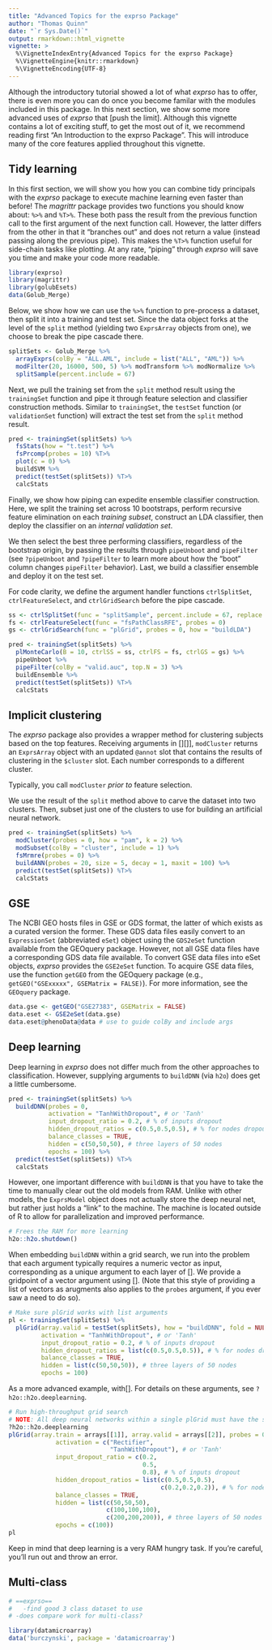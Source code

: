 ```yaml
---
title: "Advanced Topics for the exprso Package"
author: "Thomas Quinn"
date: "`r Sys.Date()`"
output: rmarkdown::html_vignette
vignette: >
  %\VignetteIndexEntry{Advanced Topics for the exprso Package}
  %\VignetteEngine{knitr::rmarkdown}
  %\VignetteEncoding{UTF-8}
---
```


Although the introductory tutorial showed a lot of what *exprso* has to offer, there is even more you can do once you become familar with the modules included in this package. In this next section, we show some more advanced uses of *exprso* that [push the limit]. Although this vignette contains a lot of exciting stuff, to get the most out of it, we recommend reading first "An Introduction to the exprso Package". This will introduce many of the core features applied throughout this vignette.

## Tidy learning

In this first section, we will show you how you can combine tidy principals with the *exprso* package to execute machine learning even faster than before! The *magrittr* package provides two functions you should know about: `%>%` and `%T>%`. These both pass the result from the previous function call to the first argument of the next function call. However, the latter differs from the other in that it "branches out" and does not return a value (instead passing along the previous pipe). This makes the `%T>%` function useful for side-chain tasks like plotting. At any rate, "piping" through *exprso* will save you time and make your code more readable.

```r
library(exprso)
library(magrittr)
library(golubEsets)
data(Golub_Merge)
```

Below, we show how we can use the `%>%` function to pre-process a dataset, then split it into a training and test set. Since the data object forks at the level of the `split` method (yielding two `ExprsArray` objects from one), we choose to break the pipe cascade there.

```r
splitSets <- Golub_Merge %>%
  arrayExprs(colBy = "ALL.AML", include = list("ALL", "AML")) %>%
  modFilter(20, 16000, 500, 5) %>% modTransform %>% modNormalize %>%
  splitSample(percent.include = 67)
```

Next, we pull the training set from the `split` method result using the `trainingSet` function and pipe it through feature selection and classifier construction methods. Similar to `trainingSet`, the `testSet` function (or `validationSet` function) will extract the test set from the `split` method result.

```r
pred <- trainingSet(splitSets) %>%
  fsStats(how = "t.test") %>%
  fsPrcomp(probes = 10) %T>%
  plot(c = 0) %>%
  buildSVM %>%
  predict(testSet(splitSets)) %T>%
  calcStats
```

Finally, we show how piping can expedite ensemble classifier construction. Here, we split the training set across 10 bootstraps, perform recursive feature elimination on each *training subset*, construct an LDA classifier, then deploy the classifier on an *internal validation set*.

We then select the best three performing classifiers, regardless of the bootstrap origin, by passing the results through `pipeUnboot` and `pipeFilter` (see `?pipeUnboot` and `?pipeFilter` to learn more about how the "boot" column changes `pipeFilter` behavior). Last, we build a classifier ensemble and deploy it on the test set.

For code clarity, we define the argument handler functions `ctrlSplitSet`, `ctrlFeatureSelect`, and `ctrlGridSearch` before the pipe cascade.

```r
ss <- ctrlSplitSet(func = "splitSample", percent.include = 67, replace = TRUE)
fs <- ctrlFeatureSelect(func = "fsPathClassRFE", probes = 0)
gs <- ctrlGridSearch(func = "plGrid", probes = 0, how = "buildLDA")

pred <- trainingSet(splitSets) %>%
  plMonteCarlo(B = 10, ctrlSS = ss, ctrlFS = fs, ctrlGS = gs) %>%
  pipeUnboot %>%
  pipeFilter(colBy = "valid.auc", top.N = 3) %>%
  buildEnsemble %>%
  predict(testSet(splitSets)) %T>%
  calcStats
```

## Implicit clustering

The *exprso* package also provides a wrapper method for clustering subjects based on the top features. Receiving arguments in [][]], `modCluster` returns an `ExprsArray` object with an updated `@annot` slot that contains the results of clustering in the `$cluster` slot. Each number corresponds to a different cluster.

Typically, you call `modCluster` *prior to* feature selection.

We use the result of the `split` method above to carve the dataset into two clusters. Then, subset just one of the clusters to use for building an artificial neural network.

```r
pred <- trainingSet(splitSets) %>%
  modCluster(probes = 0, how = "pam", k = 2) %>%
  modSubset(colBy = "cluster", include = 1) %>%
  fsMrmre(probes = 0) %>%
  buildANN(probes = 20, size = 5, decay = 1, maxit = 100) %>%
  predict(testSet(splitSets)) %T>%
  calcStats
```
  
## GSE

The NCBI GEO hosts files in GSE or GDS format, the latter of which exists as a curated version the former. These GDS data files easily convert to an `ExpressionSet` (abbreviated `eSet`) object using the `GDS2eSet` function available from the GEOquery package. However, not all GSE data files have a corresponding GDS data file available. To convert GSE data files into eSet objects, *exprso* provides the `GSE2eSet` function. To acquire GSE data files, use the function `getGEO` from the GEOquery package (e.g., `getGEO("GSExxxxx", GSEMatrix = FALSE)`). For more information, see the `GEOquery` package.

```r
data.gse <- getGEO("GSE27383", GSEMatrix = FALSE)
data.eset <- GSE2eSet(data.gse)
data.eset@phenoData@data # use to guide colBy and include args
```

## Deep learning

Deep learning in *exprso* does not differ much from the other approaches to classification. However, supplying arguments to `buildDNN` (via `h2o`) does get a little cumbersome.

```r
pred <- trainingSet(splitSets) %>%
  buildDNN(probes = 0,
           activation = "TanhWithDropout", # or 'Tanh'
           input_dropout_ratio = 0.2, # % of inputs dropout
           hidden_dropout_ratios = c(0.5,0.5,0.5), # % for nodes dropout
           balance_classes = TRUE,
           hidden = c(50,50,50), # three layers of 50 nodes
           epochs = 100) %>%
  predict(testSet(splitSets)) %T>%
  calcStats
```

However, one important difference with `buildDNN` is that you have to take the time to manually clear out the old models from RAM. Unlike with other models, the `ExprsModel` object does not actually store the deep neural net, but rather just holds a "link" to the machine. The machine is located outside of R to allow for parallelization and improved performance.

```r
# Frees the RAM for more learning
h2o::h2o.shutdown()
```
  
When embedding `buildDNN` within a grid search, we run into the problem that each argument typically requires a numeric vector as input, corresponding as a unique argument to each layer of []. We provide a gridpoint of a vector argument using []. (Note that this style of providing a list of vectors as arugments also applies to the `probes` argument, if you ever saw a need to do so).

```r
# Make sure plGrid works with list arguments
pl <- trainingSet(splitSets) %>%
  plGrid(array.valid = testSet(splitSets), how = "buildDNN", fold = NULL,
         activation = "TanhWithDropout", # or 'Tanh'
         input_dropout_ratio = 0.2, # % of inputs dropout
         hidden_dropout_ratios = list(c(0.5,0.5,0.5)), # % for nodes dropout
         balance_classes = TRUE,
         hidden = list(c(50,50,50)), # three layers of 50 nodes
         epochs = 100)
```

As a more advanced example, with[]. For details on these arguments, see `?h2o::h2o.deeplearning`.

```r
# Run high-throughput grid search
# NOTE: All deep neural networks within a single plGrid must have the same number of hidden layers
?h2o::h2o.deeplearning
plGrid(array.train = arrays[[1]], array.valid = arrays[[2]], probes = 0, how = "buildDNN", fold = NULL,
             activation = c("Rectifier",
                            "TanhWithDropout"), # or 'Tanh'
             input_dropout_ratio = c(0.2,
                                     0.5,
                                     0.8), # % of inputs dropout
             hidden_dropout_ratios = list(c(0.5,0.5,0.5),
                                          c(0.2,0.2,0.2)), # % for nodes dropout
             balance_classes = TRUE,
             hidden = list(c(50,50,50),
                           c(100,100,100),
                           c(200,200,200)), # three layers of 50 nodes
             epochs = c(100))
pl
```

Keep in mind that deep learning is a very RAM hungry task. If you're careful, you'll run out and throw an error.

## Multi-class

```r


# ==exprso==
#   -find good 3 class dataset to use
# -does compare work for multi-class?

library(datamicroarray)
data('burczynski', package = 'datamicroarray')

```

